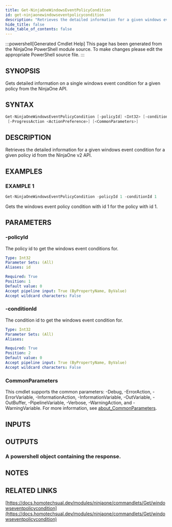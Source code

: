 ```yaml
---
title: Get-NinjaOneWindowsEventPolicyCondition
id: get-ninjaonewindowseventpolicycondition
description: "Retrieves the detailed information for a given windows event condition for a given policy id from the NinjaOne v2 API."
hide_title: false
hide_table_of_contents: false
---
```


:::powershell[Generated Cmdlet Help]
This page has been generated from the NinjaOne PowerShell module source. To make changes please edit the appropriate PowerShell source file.
:::

## SYNOPSIS

Gets detailed information on a single windows event condition for a given policy from the NinjaOne API.

## SYNTAX

```powershell
Get-NinjaOneWindowsEventPolicyCondition [-policyId] <Int32> [-conditionId] <Int32>
 [-ProgressAction <ActionPreference>] [<CommonParameters>]
```

## DESCRIPTION

Retrieves the detailed information for a given windows event condition for a given policy id from the NinjaOne v2 API.

## EXAMPLES

### EXAMPLE 1

```powershell
Get-NinjaOneWindowsEventPolicyCondition -policyId 1 -conditionId 1
```

Gets the windows event policy condition with id 1 for the policy with id 1.

## PARAMETERS

### -policyId

The policy id to get the windows event conditions for.

```yaml
Type: Int32
Parameter Sets: (All)
Aliases: id

Required: True
Position: 1
Default value: 0
Accept pipeline input: True (ByPropertyName, ByValue)
Accept wildcard characters: False
```

### -conditionId

The condition id to get the windows event condition for.

```yaml
Type: Int32
Parameter Sets: (All)
Aliases:

Required: True
Position: 2
Default value: 0
Accept pipeline input: True (ByPropertyName, ByValue)
Accept wildcard characters: False
```

### CommonParameters

This cmdlet supports the common parameters: -Debug, -ErrorAction, -ErrorVariable, -InformationAction, -InformationVariable, -OutVariable, -OutBuffer, -PipelineVariable, -Verbose, -WarningAction, and -WarningVariable. For more information, see [about_CommonParameters](http://go.microsoft.com/fwlink/?LinkID=113216).

## INPUTS


## OUTPUTS

### A powershell object containing the response.

## NOTES

## RELATED LINKS

[https://docs.homotechsual.dev/modules/ninjaone/commandlets/Get/windowseventpolicycondition](https://docs.homotechsual.dev/modules/ninjaone/commandlets/Get/windowseventpolicycondition)
